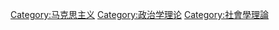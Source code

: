 {{catmain|马克思主义哲学}}
{{Commonscat|Marxist theory}}

[[Category:马克思主义|Category:马克思主义]]
[[Category:政治学理论|Category:政治学理论]]
[[Category:社會學理論|Category:社會學理論]]